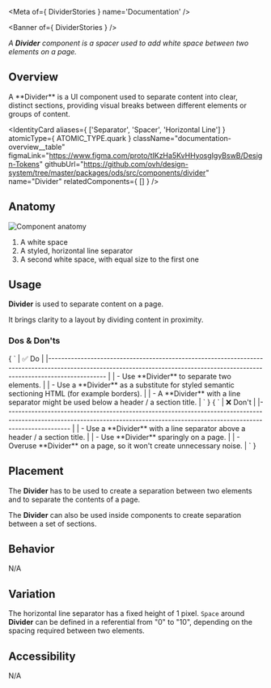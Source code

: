 
<Meta of={ DividerStories } name='Documentation' />

<Banner of={ DividerStories } />

_A **Divider** component is a spacer used to add white space between two elements on a page._

## Overview

<div className="documentation-overview">
  <div>
    A **Divider** is a UI component used to separate content into clear, distinct sections, providing visual breaks
    between different elements or groups of content.
  </div>

  <IdentityCard aliases={ ['Separator', 'Spacer', 'Horizontal Line'] }
                atomicType={ ATOMIC_TYPE.quark }
                className="documentation-overview__table"
                figmaLink="https://www.figma.com/proto/tIKzHa5KvHHyosgIgyBswB/Design-Tokens"
                githubUrl="https://github.com/ovh/design-system/tree/master/packages/ods/src/components/divider"
                name="Divider"
                relatedComponents={ [] } />
</div>

## Anatomy

![Component anatomy](components/divider/anatomy.png "Component anatomy")

1. A white space
2. A styled, horizontal line separator
3. A second white space, with equal size to the first one

## Usage

**Divider** is used to separate content on a page.

It brings clarity to a layout by dividing content in proximity.

### Dos & Don'ts

<Markdown className="documentation-do-table">
  { `
| ✅ Do                                                                                                                                                                           |
|------------------------------------------------------------------------------------------------------------------------------------------------------------------------------ |
| - Use **Divider** to separate two elements.                                                                                                                                    |
| - Use a **Divider** as a substitute for styled semantic sectioning HTML (for example borders).                                                                           |
| - A **Divider** with a line separator might be used below a header / a section title.                                                                                          |
` }
</Markdown>

<Markdown className="documentation-dont-table">
  { `
| ❌ Don't                                                                                                                                                                          |
|-------------------------------------------------------------------------------------------------------------------------------------------------------------------------------- |
| - Use a **Divider** with a line separator above a header / a section title.                                                                                                |
| - Use **Divider** sparingly on a page.                                                                                                                                           |
| - Overuse **Divider** on a page, so it won't create unnecessary noise.                                                                                                     |
` }
</Markdown>

## Placement

The **Divider** has to be used to create a separation between two elements and to separate the contents of a page.

The **Divider** can also be used inside components to create separation between a set of sections.

## Behavior

N/A

## Variation

The horizontal line separator has a fixed height of 1 pixel.
 `Space` around **Divider** can be defined in a referential from "0" to "10", depending on the spacing required between two elements.

## Accessibility

N/A

